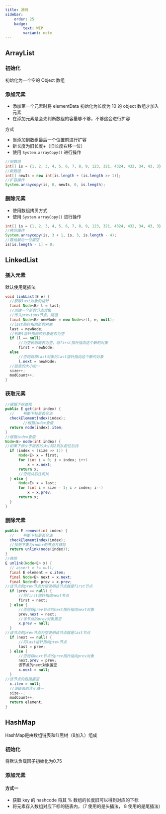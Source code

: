 ```yaml
---
title: 源码
sidebar:
    order: 25
    badge:
        text: WIP
        variant: note
---
```


## ArrayList

### 初始化

初始化为一个空的 Object 数组

### 添加元素

- 添加第一个元素时将 elementData 初始化为长度为 10 的 object 数组才加入元素
- 在添加元素是会先判断数组的容量够不够，不够这会进行扩容

方式

- 当添加到数组最后一个位置前进行扩容
- 新长度为旧长度+（旧长度右移一位）
- 使用 `System.arrayCopy()` 进行操作

```java
//旧数组
int[] is = {1, 2, 3, 4, 5, 6, 7, 8, 9, 123, 321, 4324, 432, 34, 43, 3};
//新数组
int[] newIs = new int[is.length + (is.length >> 1)];
//扩容操作
System.arraycopy(is, 0, newIs, 0, is.length);
```

### 删除元素

- 使用数组拷贝方式
- 使用 `System.arrayCopy()` 进行操作

```java
int[] is = {1, 2, 3, 4, 5, 6, 7, 8, 9, 123, 321, 4324, 432, 34, 43, 3};
//拷贝操作
System.arraycopy(is, 3 + 1, is, 3, is.length - 4);
//数组最后一位置空
is[is.length - 1] = 0;
```

## LinkedList

### 插入元素

默认使用尾插法

```java
void linkLast(E e) {
  //获取last对象的指针
  final Node<E> l = last;
  //创建一个新的节点对象
  //传入previous节点，赋值
  final Node<E> newNode = new Node<>(l, e, null);
  //last指针指向新的对象
  last = newNode;
  //判断l指针指向的对象是否为空
  if (l == null)
      //为空说明链表为空，将first指针指向这个新的对象
      first = newNode;
  else
      //否则将原last对象的last指针指向这个新的对象
      l.next = newNode;
  //链表的大小加一
  size++;
  modCount++;
}
```

### 获取元素

```java
//根据下标查找
public E get(int index) {
  //	判断下标是否合法
  checkElementIndex(index);
        //根据index查值
  return node(index).item;
}
//根据index查值
Node<E> node(int index) {
//如果下标小于链表的大小除2则从前往后找
  if (index < (size >> 1)) {
      Node<E> x = first;
      for (int i = 0; i < index; i++)
          x = x.next;
      return x;
      //否则从后往前找
  } else {
      Node<E> x = last;
      for (int i = size - 1; i > index; i--)
          x = x.prev;
      return x;
  }
}

```

### 删除元素

```java
public E remove(int index) {
  //	判断下标是否合法
  checkElementIndex(index);
  //找到下表为index的节点并移除
  return unlink(node(index));
}
//移除
E unlink(Node<E> x) {
  // assert x != null;
  final E element = x.item;
  final Node<E> next = x.next;
  final Node<E> prev = x.prev;
//该节点的prev节点为空说明该节点就是first节点
  if (prev == null) {
      //将first指针指向next节点
      first = next;
  } else {
      //否则将prev节点的next指针指向next对象
      prev.next = next;
      //该节点的prev对象置空
      x.prev = null;
  }
//该节点的prev节点为空说明该节点就是last节点
  if (next == null) {
      //将last指针指向prev节点
      last = prev;
  } else {
      //否则将next节点的prev指针指向prev对象
      next.prev = prev;
      该节点的next对象置空
      x.next = null;
  }
//该节点的数据置空
  x.item = null;
  //该链表的大小减一
  size--;
  modCount++;
  return element;
}
```

## HashMap

HashMap是由数组链表和红黑树（8加入）组成

### 初始化

将默认负载因子初始化为0.75

### 添加元素

#### 方式一

- 获取 key 的 hashcode 将其 % 数组的长度旧可以得到对应的下标
- 将元素存入数组对应下标的链表内，（7 使用的是头插法， 8 使用的是尾插法）
